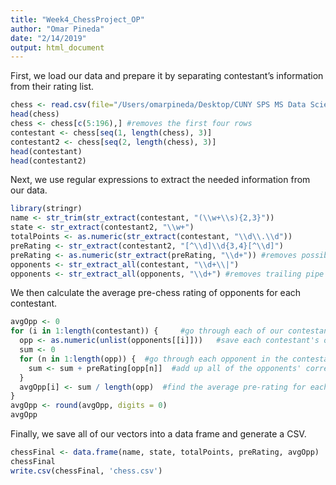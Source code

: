 ```yaml
---
title: "Week4_ChessProject_OP"
author: "Omar Pineda"
date: "2/14/2019"
output: html_document
---
```


First, we load our data and prepare it by separating contestant's information from their rating list.

```r
chess <- read.csv(file="/Users/omarpineda/Desktop/CUNY SPS MS Data Science/DATA607 Data Acquisition and Management/Week 4/tournamentinfo.txt", header=FALSE)
head(chess)
chess <- chess[c(5:196),] #removes the first four rows
contestant <- chess[seq(1, length(chess), 3)]
contestant2 <- chess[seq(2, length(chess), 3)]
head(contestant)
head(contestant2)
```
Next, we use regular expressions to extract the needed information from our data.

```r
library(stringr)
name <- str_trim(str_extract(contestant, "(\\w+\\s){2,3}"))
state <- str_extract(contestant2, "\\w+")
totalPoints <- as.numeric(str_extract(contestant, "\\d\\.\\d"))
preRating <- str_extract(contestant2, "[^\\d]\\d{3,4}[^\\d]")
preRating <- as.numeric(str_extract(preRating, "\\d+")) #removes possible characters in the pre-rating
opponents <- str_extract_all(contestant, "\\d+\\|")
opponents <- str_extract_all(opponents, "\\d+") #removes trailing pipe from the opponent's number
```
We then calculate the average pre-chess rating of opponents for each contestant.

```r
avgOpp <- 0
for (i in 1:length(contestant)) {     #go through each of our contestants
  opp <- as.numeric(unlist(opponents[[i]]))   #save each contestant's opponents into a list
  sum <- 0
  for (n in 1:length(opp)) {  #go through each opponent in the contestant's list of opponents
    sum <- sum + preRating[opp[n]]  #add up all of the opponents' corresponding pre-ratings
  }
  avgOpp[i] <- sum / length(opp)  #find the average pre-rating for each contestant's opponents
}
avgOpp <- round(avgOpp, digits = 0)
avgOpp
```

Finally, we save all of our vectors into a data frame and generate a CSV.

```r
chessFinal <- data.frame(name, state, totalPoints, preRating, avgOpp)
chessFinal
write.csv(chessFinal, 'chess.csv')
```